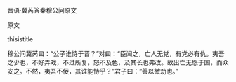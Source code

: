 


晋语·冀芮答秦穆公问原文

原文

thisistitle

穆公问冀芮曰：“公子谁恃于晋？”对曰：“臣闻之，亡人无党，有党必有仇。夷吾之少也，不好弄戏，不过所复，怒不及色，及其长也弗改。故出亡无怨于国，而众安之。不然，夷吾不佞，其谁能恃乎？”君子曰：“善以微劝也。”

